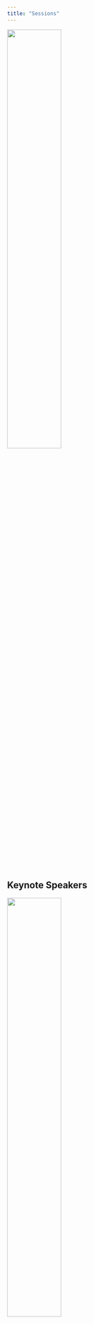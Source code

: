 ```yaml
---
title: "Sessions"
---
```

![](picsessions.png){width=50% fig-align="center"}

## Keynote Speakers

![](keynotepic.png){width=50% fig-align="center"}

This year's keynote speakers include a diverse group of global mental health leaders and researchers: Kathleen Sikkema, Florence Jaguga, and Emily Cherenack.

|                                                                                                                      |
|------------------------------------------------------------------------|
| [Kathleen Sikkema](https://www.publichealth.columbia.edu/profile/kathleen-sikkema-phd), Interim Dean, Columbia University Mailman School of Public Health |
| [Florence Jaguga](https://www.aku.edu/bmi/about/Pages/florence-jaguga.aspx), Clinical Psychiatrist, Moi Teaching and Referral Hospital                  |
| [Emily Cherenack](https://people.miami.edu/profile/12563b5f5fcd7090ca70916e7030e04e), Assistant Research Professor, DCGMH                  |

## Poster Presentations

![](poster.png){fig-align="center"}

Poster presentations will provide students, organizations, and researchers a chance to share their work and explore collaborations with others. All accepted presenters will have the opportunity to engage with conference attendees during a dedicated poster session. Submissions are open to individuals from Duke and and its affiliates!

## Faculty Research Spotlights

![Photo credit: Kacey Godwin](eve_panel.png){fig-align="center"}

This conference session will spotlight the innovative work of faculty members from across Duke University. Presentations will cover a range of global topics that will provide valuable insights into the intersections of culture, mental health, and healing across various global contexts.

